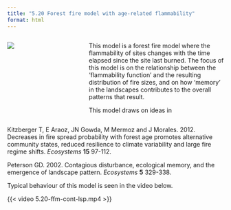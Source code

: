 ```yaml
---
title: "5.20 Forest fire model with age-related flammability"
format: html
---
```


:::: {.columns}
::: {.column width=35%}
[![](5.20-FFM-ContLsp.png){style="padding-right:10px;"}](5.20-ffm-cont-lsp.nlogox)
:::

::: {.column width=65%}
This model is a forest fire model where the flammability of sites changes with the time elapsed since the site last burned. The focus of this model is on the relationship between the ‘flammability function’ and the resulting distribution of fire sizes, and on how ‘memory’ in the landscapes contributes to the overall patterns that result.

This model draws on ideas in
:::
::::

Kitzberger T, E Araoz, JN Gowda, M Mermoz and J Morales. 2012. Decreases in fire spread probability with forest age promotes alternative community states, reduced resilience to climate variability and large fire regime shifts. _Ecosystems_ **15** 97-112.

Peterson GD. 2002. Contagious disturbance, ecological memory, and the emergence of landscape pattern. _Ecosystems_ **5** 329-338.

Typical behaviour of this model is seen in the video below.

{{< video 5.20-ffm-cont-lsp.mp4 >}}